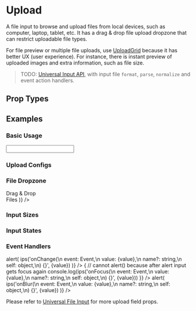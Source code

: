 
# Upload

A file input to browse and upload files from local devices, such as computer, laptop, tablet, etc. It has a drag & drop file upload dropzone that can restrict uploadable file types.

For file preview or multiple file uploads, use [UploadGrid](/docs/ui/inputs/UploadGrid) because it has better UX (user experience). For instance, there is instant preview of uploaded images and extra information, such as file size.

> TODO: [Universal Input API](/docs/ui/inputs#universal-input-api), with input file `format`, `parse`, `normalize` and event action handlers.

## Prop Types

<PropsTable component={Upload} />

## Examples

### Basic Usage

<CodeExample>
  <Upload />
</CodeExample>

<CodeExample desc='Via Universal Input'>
  <Input type='upload' />
</CodeExample>

### Upload Configs

<CodeExample desc='Restrict to PNG Images Only'>
  <Upload accept='.png' />
</CodeExample>

<CodeExample desc='Allow Any Image File'>
  <Upload accept='image/*' />
</CodeExample>

<CodeExample desc='Allow Uploading Multiple Files'>
  <Upload multiple />
</CodeExample>

<CodeExample desc='Maximum 3 Files Validation'>
  <Upload multiple maxFiles={3} />
</CodeExample>

<CodeExample desc='Minimum 3kB to Maximum 30kB File Size'>
  <Upload minSize={3 * SIZE_KB} maxSize={30 * SIZE_KB} />
</CodeExample>

### File Dropzone

<CodeExample desc='Squared Dropzone'>
  <View className='min-width-mobile'>
    <Upload square />
  </View>
</CodeExample>

<CodeExample desc='Custom File Dropzone UI'>
  <Upload children={(
    <View className='padding center'>
      <Icon name='io/md-cloud-upload' className='font-largest' />
      <Text className='bold'>Drag & Drop<br />Files</Text>
    </View>
  )} />
</CodeExample>

<CodeExample desc='Custom Select/Remove Icon'>
  <Upload iconSelect='md/add' iconRemove='fi/x' />
</CodeExample>

### Input Sizes

<CodeExample>
  <View className='gap'>
    <Upload className='font-smallest' label='smallest' />
    <Upload className='font-smaller' label='smaller' />
    <Upload className='font-small' label='small' />
    <Upload label='base' />
    <Upload className='font-large' label='large' />
    <Upload className='font-larger' label='larger' />
    <Upload className='font-largest gap' label='largest' />
  </View>
</CodeExample>

### Input States

<CodeExample desc='Disabled'>
  <Upload disabled label='disabled' />
</CodeExample>

<CodeExample desc='Read only'>
  <Upload readonly label='readonly' />
</CodeExample>

<CodeExample desc='Loading'>
  <Upload loading label='loading' />
</CodeExample>

### Event Handlers

<CodeExample desc='On Change Callback'>
  <Upload label='Toggle to fire event' onChange={(e, value) => alert(
    ips('onChange(\n  event: Event,\n  value: {value},\n  name?: string,\n  self: object,\n) {}', {value})
  )} />
</CodeExample>

<CodeExample desc='On Focus Callback'>
  <Upload label='Focus to fire event' onFocus={(e, value) => {
    // cannot alert() because after alert input gets focus again
    console.log(ips('onFocus(\n  event: Event,\n  value: {value},\n  name?: string,\n  self: object,\n) {}', {value}))
  }} />
</CodeExample>

<CodeExample desc='On Blur Callback'>
  <Upload label='Blur to fire event' onBlur={(e, value) => alert(
    ips('onBlur(\n  event: Event,\n  value: {value},\n  name?: string,\n  self: object,\n) {}', {value})
  )} />
</CodeExample>

Please refer to [Universal File Input](/docs/ui/inputs/Input) for more upload field props.
